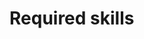 # Required skills

```{=html}
<!--
Description of the basic knowledge (e.g. knowledge of certain types) and skills (e.g. being able to operate certain equipment) that the user of the protocol must have in order to be able to perform the protocol in an appropriate manner.
If necessary, reference can be made to specific courses.
-->
```
